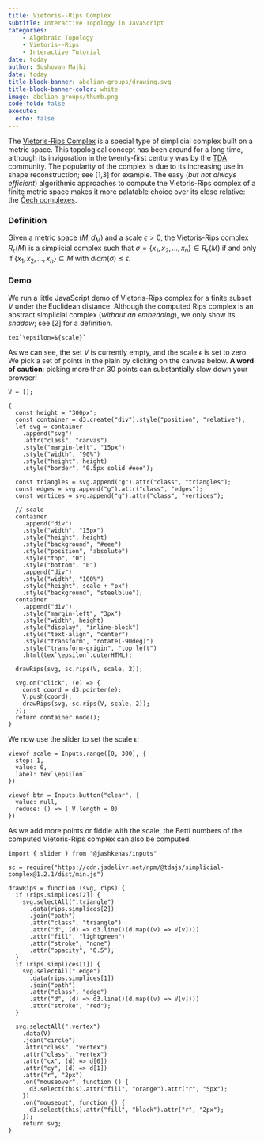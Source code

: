 ```yaml
---
title: Vietoris--Rips Complex
subtitle: Interactive Topology in JavaScript
categories:
    - Algebraic Topology
    - Vietoris--Rips
    - Interactive Tutorial
date: today
author: Sushovan Majhi
date: today
title-block-banner: abelian-groups/drawing.svg
title-block-banner-color: white
image: abelian-groups/thumb.png
code-fold: false
execute: 
  echo: false
---
```

The [Vietoris-Rips Complex](https://en.wikipedia.org/wiki/Vietoris%E2%80%93Rips_complex) is a special type of simplicial complex built on a metric space. This topological concept has been around for a long time, although its invigoration in the twenty-first century was by the [TDA](https://en.wikipedia.org/wiki/Topological_data_analysis) community. The popularity of the complex is due to its increasing use in shape reconstruction; see [1,3] for example. The easy (*but not always efficient*) algorithmic approaches to compute the Vietoris-Rips complex of a finite metric space makes it more palatable choice over its close relative: the [Čech complexes](https://en.wikipedia.org/wiki/%C4%8Cech_complex).

### Definition
Given a metric space $(M,d_M)$ and a scale $\epsilon>0$, the Vietoris-Rips complex $R_{\epsilon}(M)$ is a simplicial complex such that $\sigma=\{x_1,x_2,\ldots,x_n\}\in R_\epsilon(M)$ if and only if $\{x_1,x_2,\ldots,x_n\}\subseteq M$ with $diam(\sigma)\leq\epsilon$.

### Demo
We run a little JavaScript demo of Vietoris-Rips complex for a finite subset $V$ under the Euclidean distance. Although the computed Rips complex is an abstract simplicial complex (*without an embedding*), we only show its *shadow*; see [2] for a definition.

```ojs
tex`\epsilon=${scale}`
```

As we can see, the set $V$ is currently empty, and the scale $\epsilon$ is set to zero. We pick a set of points in the plain by clicking on the canvas below. **A word of caution**: picking more than 30 points can substantially slow down your browser!

```ojs
V = [];
```

```ojs
{
  const height = "300px";
  const container = d3.create("div").style("position", "relative");
  let svg = container
    .append("svg")
    .attr("class", "canvas")
    .style("margin-left", "15px")
    .style("width", "90%")
    .style("height", height)
    .style("border", "0.5px solid #eee");
  
  const triangles = svg.append("g").attr("class", "triangles");
  const edges = svg.append("g").attr("class", "edges");
  const vertices = svg.append("g").attr("class", "vertices");

  // scale
  container
    .append("div")
    .style("width", "15px")
    .style("height", height)
    .style("background", "#eee")
    .style("position", "absolute")
    .style("top", "0")
    .style("bottom", "0")
    .append("div")
    .style("width", "100%")
    .style("height", scale + "px")
    .style("background", "steelblue");
  container
    .append("div")
    .style("margin-left", "3px")
    .style("width", height)
    .style("display", "inline-block")
    .style("text-align", "center")
    .style("transform", "rotate(-90deg)")
    .style("transform-origin", "top left")
    .html(tex`\epsilon`.outerHTML);

  drawRips(svg, sc.rips(V, scale, 2));

  svg.on("click", (e) => {
    const coord = d3.pointer(e);
    V.push(coord);
    drawRips(svg, sc.rips(V, scale, 2));
  });
  return container.node();
}
```
We now use the slider to set the scale $\epsilon$:
```ojs
viewof scale = Inputs.range([0, 300], {
  step: 1,
  value: 0,
  label: tex`\epsilon`
})
```

```ojs
viewof btn = Inputs.button("clear", {
  value: null,
  reduce: () => ( V.length = 0)
})
```
As we add more points or fiddle with the scale, the Betti numbers of the computed Vietoris-Rips complex can also be computed.

```ojs
import { slider } from "@jashkenas/inputs"
```


```ojs
sc = require("https://cdn.jsdelivr.net/npm/@tdajs/simplicial-complex@1.2.1/dist/min.js")
```


```ojs
drawRips = function (svg, rips) {
  if (rips.simplices[2]) {
    svg.selectAll(".triangle")
      .data(rips.simplices[2])
      .join("path")
      .attr("class", "triangle")
      .attr("d", (d) => d3.line()(d.map((v) => V[v])))
      .attr("fill", "lightgreen")
      .attr("stroke", "none")
      .attr("opacity", "0.5");
  }
  if (rips.simplices[1]) {
    svg.selectAll(".edge")
      .data(rips.simplices[1])
      .join("path")
      .attr("class", "edge")
      .attr("d", (d) => d3.line()(d.map((v) => V[v])))
      .attr("stroke", "red");
  }

  svg.selectAll(".vertex")
    .data(V)
    .join("circle")
    .attr("class", "vertex")
    .attr("class", "vertex")
    .attr("cx", (d) => d[0])
    .attr("cy", (d) => d[1])
    .attr("r", "2px")
    .on("mouseover", function () {
      d3.select(this).attr("fill", "orange").attr("r", "5px");
    })
    .on("mouseout", function () {
      d3.select(this).attr("fill", "black").attr("r", "2px");
    });
    return svg;
}
```
